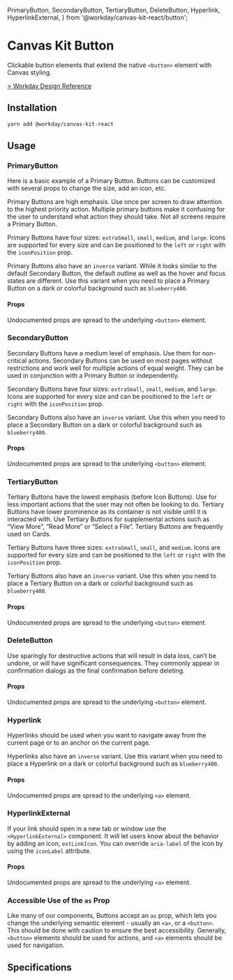 
  PrimaryButton,
  SecondaryButton,
  TertiaryButton,
  DeleteButton,
  Hyperlink,
  HyperlinkExternal,
} from '@workday/canvas-kit-react/button';


<Meta title="Components/Buttons/Button/React" />

# Canvas Kit Button

Clickable button elements that extend the native `<button>` element with Canvas styling.

[> Workday Design Reference](https://design.workday.com/components/buttons/buttons)

## Installation

```sh
yarn add @workday/canvas-kit-react
```

## Usage

### PrimaryButton

Here is a basic example of a Primary Button. Buttons can be customized with several props to change
the size, add an icon, etc.

Primary Buttons are high emphasis. Use once per screen to draw attention to the highest priority
action. Multiple primary buttons make it confusing for the user to understand what action they
should take. Not all screens require a Primary Button.

Primary Buttons have four sizes: `extraSmall`, `small`, `medium`, and `large`. Icons are supported
for every size and can be positioned to the `left` or `right` with the `iconPosition` prop.

<ExampleCodeBlock code={Primary} />

Primary Buttons also have an `inverse` variant. While it looks similar to the default Secondary
Button, the default outline as well as the hover and focus states are different. Use this variant
when you need to place a Primary Button on a dark or colorful background such as `blueberry400`.

<ExampleCodeBlock code={PrimaryInverse} />

#### Props

Undocumented props are spread to the underlying `<button>` element.

<ArgsTable of={PrimaryButton} />

### SecondaryButton

Secondary Buttons have a medium level of emphasis. Use them for non-critical actions. Secondary
Buttons can be used on most pages without restrictions and work well for multiple actions of equal
weight. They can be used in conjunction with a Primary Button or independently.

Secondary Buttons have four sizes: `extraSmall`, `small`, `medium`, and `large`. Icons are supported
for every size and can be positioned to the `left` or `right` with the `iconPosition` prop.

<ExampleCodeBlock code={Secondary} />

Secondary Buttons also have an `inverse` variant. Use this when you need to place a Secondary Button
on a dark or colorful background such as `blueberry400`.

<ExampleCodeBlock code={SecondaryInverse} />

#### Props

Undocumented props are spread to the underlying `<button>` element.

<ArgsTable of={SecondaryButton} />

### TertiaryButton

Tertiary Buttons have the lowest emphasis (before Icon Buttons). Use for less important actions that
the user may not often be looking to do. Tertiary Buttons have lower prominence as its container is
not visible until it is interacted with. Use Tertiary Buttons for supplemental actions such as “View
More”, “Read More” or “Select a File”. Tertiary Buttons are frequently used on Cards.

Tertiary Buttons have three sizes: `extraSmall`, `small`, and `medium`. Icons are supported for
every size and can be positioned to the `left` or `right` with the `iconPosition` prop.

<ExampleCodeBlock code={Tertiary} />

Tertiary Buttons also have an `inverse` variant. Use this when you need to place a Tertiary Button
on a dark or colorful background such as `blueberry400`.

<ExampleCodeBlock code={TertiaryInverse} />

#### Props

Undocumented props are spread to the underlying `<button>` element.

<ArgsTable of={TertiaryButton} />

### DeleteButton

Use sparingly for destructive actions that will result in data loss, can’t be undone, or will have
significant consequences. They commonly appear in confirmation dialogs as the final confirmation
before deleting.

<ExampleCodeBlock code={Delete} />

#### Props

Undocumented props are spread to the underlying `<button>` element.

<ArgsTable of={DeleteButton} />

### Hyperlink

Hyperlinks should be used when you want to navigate away from the current page or to an anchor on
the current page.

<ExampleCodeBlock code={Link} />

Hyperlinks also have an `inverse` variant. Use this variant when you need to place a Hyperlink on a
dark or colorful background such as `blueberry400`.

<ExampleCodeBlock code={LinkInverse} />

#### Props

Undocumented props are spread to the underlying `<a>` element.

<ArgsTable of={Hyperlink} />

### HyperlinkExternal

If your link should open in a new tab or window use the `<HyperlinkExternal>` component. It will let
users know about the behavior by adding an icon, `extLinkIcon`. You can override `aria-label` of the
icon by using the `iconLabel` attribute.

<ExampleCodeBlock code={LinkExternal} />

#### Props

Undocumented props are spread to the underlying `<a>` element.

<ArgsTable of={HyperlinkExternal} />

### Accessible Use of the `as` Prop

Like many of our components, Buttons accept an `as` prop, which lets you change the underlying
semantic element - usually an `<a>`, or a `<button>`. This should be done with caution to ensure the
best accessibility. Generally, `<button>` elements should be used for actions, and `<a>` elements
should be used for navigation.

## Specifications

<Specifications file="Button.spec.ts" name="Button" />
